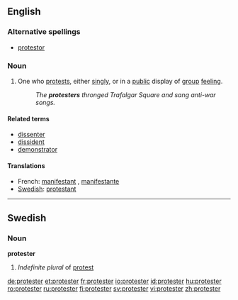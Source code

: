 ==English==

===Alternative spellings===
*[[protestor]]

===Noun===
{{en-noun}}

# One who [[protest]]s, either [[singly]], or in a [[public]] display of [[group]] [[feeling]].
#: ''The '''protesters''' thronged Trafalgar Square and sang anti-war songs.''

====Related terms====
*[[dissenter]]
*[[dissident]]
*[[demonstrator]]

====Translations====
*French: [[manifestant]] {{m}}, [[manifestante]] {{f}}
*[[w:Swedish language|Swedish]]: [[protestant]]

----

==Swedish==

===Noun===
'''protester'''

# ''Indefinite plural'' of [[protest#Swedish|protest]]

[[de:protester]]
[[et:protester]]
[[fr:protester]]
[[io:protester]]
[[id:protester]]
[[hu:protester]]
[[ro:protester]]
[[ru:protester]]
[[fi:protester]]
[[sv:protester]]
[[vi:protester]]
[[zh:protester]]